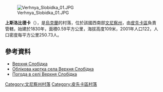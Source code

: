 [[Image:Verhnya_Slobidka_01.JPG|right]]

{{coord|48|11|13|N|28|35|9|E|scale:30000|display=title}}

'''上斯洛比德卡'''（{{lang-uk|Верхня Слобідка}}），是[[烏克蘭|烏克蘭]]的村落，位於該國西南部[[文尼察州|文尼察州]]，由[[皮先卡區|皮先卡區]]負責管轄，始建於1830年，面積0.59平方公里，海拔高度109米，2001年人口122，人口密度每平方公里250.73人。

==參考資料==
*[http://w1.c1.rada.gov.ua/pls/z7502/A005?rdat1=11.08.2013&rf7571=2721 Верхня Слобідка]{{dead link|date=2017年11月 |bot=InternetArchiveBot |fix-attempted=yes }}
* [http://gska2.rada.gov.ua/pls/z7502/A005?rdat1=16.11.2008&rf7571=2721 Облікова картка села Верхня Слобідка]{{dead link|date=2017年11月 |bot=InternetArchiveBot |fix-attempted=yes }}
* [http://weather.in.ua/ua/vinnickaja/3291 Погода в селі Верхня Слобідка] {{Wayback|url=http://weather.in.ua/ua/vinnickaja/3291 |date=20181211163741 }}

[[Category:文尼察州村落|Category:文尼察州村落]]
[[Category:皮先卡區村落|Category:皮先卡區村落]]


{{Vinnytsia-geo-stub}}